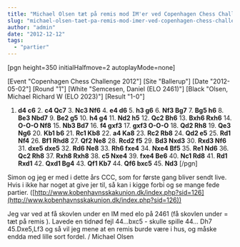 ```yaml
---
title: "Michael Olsen tæt på remis mod IM'er ved Copenhagen Chess Challenge"
slug: "michael-olsen-taet-pa-remis-mod-imer-ved-copenhagen-chess-challenge"
author: "admin"
date: "2012-12-12"
tags: 
  - "partier"
---
```


\[pgn height=350 initialHalfmove=2 autoplayMode=none\]

\[Event "Copenhagen Chess Challenge 2012"\]
\[Site "Ballerup"\]
\[Date "2012-05-02"\]
\[Round "1"\]
\[White "Semcesen, Daniel (ELO 2461)"\]
\[Black "Olsen, Michael Richard W (ELO 2023)"\]
\[Result "1-0"\]
1. **d4 c6** 2. **c4 Qc7** 3. **Nc3 Nf6** 4. **e4 d6** 5. **h3 g6** 6. **Nf3 Bg7** 7. **Bg5 h6** 8. **Be3 Nbd7** 9. **Be2 g5** 10. **h4 g4** 11. **Nd2 h5** 12. **Qc2 Bh6** 13. **Bxh6 Rxh6** 14. **O-O-O Nf8** 15. **Nb3 Bd7** 16. **f4 gxf3** 17. **gxf3 O-O-O** 18. **Qd2 Rh8** 19. **Qe3 Ng6** 20. **Kb1 b6** 21. **Rc1 Kb8** 22. **a4 Ka8** 23. **Rc2 Rb8** 24. **Qd2 e5** 25. **Rd1 Nf4** 26. **Bf1 Rhd8** 27. **Qf2 Ne8** 28. **Rcd2 f5** 29. **Bd3 Nxd3** 30. **Rxd3 Nf6** 31. **dxe5 dxe5** 32. **Rd6 Ne8** 33. **Rh6 fxe4** 34. **Nxe4 Bf5** 35. **Re1 Nd6** 36. **Qc2 Rh8** 37. **Rxh8 Rxh8** 38. **c5 Nxe4** 39. **fxe4 Be6** 40. **Nc1 Rd8** 41. **Rd1 Rxd1** 42. **Qxd1 Bg4** 43. **Qf1 Kb7** 44. **Qf6 bxc5** 45. **Nd3**
\[/pgn\]

Simon og jeg er med i dette års CCC, som for første gang bliver sendt live. Hvis i ikke har noget at give jer til, så kan i kigge forbi og se mange fede partier. ([http://www.kobenhavnsskakunion.dk/index.php?sid=126](http://www.kobenhavnsskakunion.dk/index.php?sid=126))

Jeg var ved at få skovlen under en IM med elo på 2461 (få skovlen under = tæt på remis ). Lavede en tidnød fejl 44...bxc5 - skulle spille 44... Dh7 45.Dxe5,Lf3 og så vil jeg mene at en remis burde være i hus, og måske endda med lille sort fordel. / Michael Olsen
